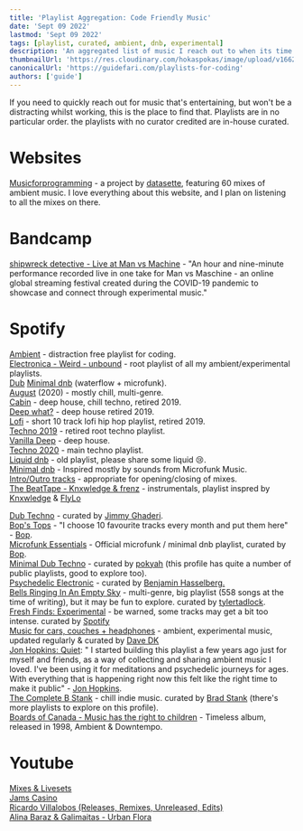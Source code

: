 ```yaml
---
title: 'Playlist Aggregation: Code Friendly Music'
date: 'Sept 09 2022'
lastmod: 'Sept 09 2022'
tags: [playlist, curated, ambient, dnb, experimental]
description: 'An aggregated list of music I reach out to when its time to work. Distraction-free(mostly) playlists, albums, & livesets that wont get in the way of concentrated work.'
thumbnailUrl: 'https://res.cloudinary.com/hokaspokas/image/upload/v1662704412/goosebumpsfm/de.jpg'
canonicalUrl: 'https://guidefari.com/playlists-for-coding'
authors: ['guide']
---
```


If you need to quickly reach out for music that's entertaining, but won't be a distracting whilst working, this is the place to find that. Playlists are in no particular order. the playlists with no curator credited are in-house curated.

# Websites

[Musicforprogramming](http://musicforprogramming.net/) - a project by [datasette](https://open.spotify.com/artist/5bTaUOrBY8IWCwW12jCU5U?si=ctI0K6ETRme7GHeq8-S9HA), featuring 60 mixes of ambient music.  I love everything about this website, and I plan on listening to all the mixes on there.

# Bandcamp

[shipwreck detective - Live at Man vs Machine](https://shipwreckdetective.bandcamp.com/album/live-at-man-vs-maschine) - "An hour and nine-minute performance recorded live in one take for Man vs Maschine - an online global streaming festival created during the COVID-19 pandemic to showcase and connect through experimental music."

# Spotify

[Ambient](https://open.spotify.com/playlist/5vhNkJdvdPCs7GhLZDJ7R5?si=CTAwcZP5S-OcyW5F4weyGg) - distraction free playlist for coding. <br/>
[Electronica - Weird - unbound](https://open.spotify.com/playlist/0Ma18DuACCDWAikawUddCp?si=J4XUq9rKRc-9MfQ-drmlDw) - root playlist of all my ambient/experimental playlists.<br/>
[Dub](https://open.spotify.com/playlist/1IsMOpogKs7R67Ze7r1maM?si=pFWLHHwJRtiTv0eJ5i3FNQ)
[Minimal dnb](https://open.spotify.com/playlist/7hrAjTBTbdfcvEuR2gKbre?si=55FQonxHQH2d-d3xVEQ-7w) (waterflow + microfunk).<br/>
[August](https://open.spotify.com/playlist/2EUE4tuMhz9B3clCBVNMVN?si=VflwIi6MSmqK1RLDlyudPw) (2020) - mostly chill, multi-genre.<br/>
[Cabin](https://open.spotify.com/playlist/2ihiSD2Tm9Ne0qxbI2QStV?si=wijhCRd2TQCvdBlNacBhNw) - deep house, chill techno, retired 2019.<br/>
[Deep what?](https://open.spotify.com/playlist/2KTN14tehFGNiDuFXjM3G7?si=RQc6NX9ZScmakfP2U2LuWg) - deep house retired 2019.<br/>
[Lofi](https://open.spotify.com/playlist/1AN3rGyem8VEo1TOlHTAqz?si=atxST67gS9OeH-z63UgSiA) - short 10 track lofi hip hop playlist, retired 2019.<br/>
[Techno 2019](https://open.spotify.com/playlist/5wqaxByNPWu2DYGo0WzxRr?si=d5Q5E9cLTfe8swxbwEHuoQ) - retired root techno playlist.<br/>
[Vanilla Deep](https://open.spotify.com/playlist/72tDeidmpN5wiYoUvo6CP7?si=gvgV6fNzTBSNjQPvaOhQjQ)  - deep house.<br/>
[Techno 2020](https://open.spotify.com/playlist/2oUjkjbIhsXISnsXI7wr59?si=LcCUIPUER8edUQjidWZgeQ) - main techno playlist.<br/>
[Liquid dnb](https://open.spotify.com/playlist/6bSNIXexU1PZRskz8u69uz?si=dyoYSzL7TiitPkiMIqrjAQ) - old playlist, please share some liquid 😢.<br/>
[Minimal dnb](https://open.spotify.com/playlist/7p7PcRfFGwFbKJRYplbUQV?si=3wtRfXqRTz21-vJ8z4WtCA) - Inspired mostly by sounds from Microfunk Music.<br/>
[Intro/Outro tracks](https://open.spotify.com/playlist/4vreRbi9ItdFN7smQn2I8p?si=-B5-naMnT2WNbjtgni46kA) - appropriate for opening/closing of mixes.<br/>
[The BeatTape - Knxwledge & frenz](https://open.spotify.com/playlist/59rqNsdIJCpYEVilxdNh7d?si=Z_TiaI_SSSmExrIFhs_YZg) - instrumentals, playlist inspred by [Knxwledge](https://open.spotify.com/artist/17Zu03OgBVxgLxWmRUyNOJ?si=ktSHEQJ5RgqnFZXvAGDyxA) & [FlyLo](https://open.spotify.com/artist/29XOeO6KIWxGthejQqn793?si=nTrabomRR7C1FQCwzwQr_g)

[Dub Techno](https://open.spotify.com/playlist/51rpsmosMio12mduQcdGab?si=xdquM7OsRXu4iBKEBlVDOA) - curated by [Jimmy Ghaderi](https://open.spotify.com/user/jippiex2k?si=Hg7qhOxLQnqXxRZKO2IEug).<br/>
[Bop's Tops](https://open.spotify.com/playlist/0IqnfXO3Eq02rPFYlERFWW?si=YopgI6FXSCG53PcQqkkTyQ) - "I choose 10 favourite tracks every month and put them here" - [Bop](https://open.spotify.com/user/bopmuzyka?si=WQuohlbQTGeAIAhTw76klg).<br/>
[Microfunk Essentials](https://open.spotify.com/playlist/3uzzl390yVR1qxADr89lox?si=gIB4g5KCTEKnR1_6YPXirA) - Official microfunk / minimal dnb playlist, curated by  [Bop](https://open.spotify.com/user/bopmuzyka?si=WQuohlbQTGeAIAhTw76klg).<br/>
[Minimal Dub Techno](https://open.spotify.com/playlist/5IFBsuGk1bRPqmTlWV5NT6?si=Ol_XC6bbS-yNxaRRPYX1Ag) - curated by [pokyah](https://open.spotify.com/user/pokyah?si=yhgKvyG2TcmpIAbB_JfkOw) (this profile has quite a number of public playlists, good to explore too).<br/>
[Psychedelic Electronic](https://open.spotify.com/playlist/0PboxeWzzcHwqsizS1AP8j?si=Y1QjbdzzS-yYUl8hjTheAw) - curated by [Benjamin Hasselberg.](https://open.spotify.com/user/1110084508?si=VPh6xNibTaOuHwVy6Fmggg)<br/>
[Bells Ringing In An Empty Sky](https://open.spotify.com/playlist/6x8wjY5Mky3ZHfmywfVu8x?si=X7zzAb9IQymO6K15WU_q2g) - multi-genre, big playlist (558 songs at the time of writing), but it may be fun to explore. curated by [tylertadlock](https://open.spotify.com/user/tylertadlock?si=54_p_bv3Skqm47aOuNLLzQ).<br/>
[Fresh Finds: Experimental](https://open.spotify.com/playlist/37i9dQZF1DX8C585qnMYHP?si=isV2HJcmRk-L3TuHskMFnQ) - be warned, some tracks may get a bit too intense. curated by [Spotify](https://open.spotify.com/user/spotify?si=A9lC3-x6QMuUASMNtW4rwg)<br/>
[Music for cars, couches + headphones](https://open.spotify.com/playlist/0ZTTZHTzHu7lsdvVzyOoN7?si=MvsP0Q1PQW2m4rn4SyYXKg) - ambient, experimental music, updated regularly & curated by [Dave DK](https://open.spotify.com/user/djdavedk?si=ZMmUOr9oT2W9GeQlHRgWzQ)<br/>
[Jon Hopkins: Quiet](https://open.spotify.com/playlist/7zqgNYvLCA95juac1CHlNP?si=ptNn058YQuO8YWI7JqBahA): " I started building this playlist a few years ago just for myself and friends, as a way of collecting and sharing ambient music I loved. I've been using it for meditations and psychedelic journeys for ages. With everything that is happening right now this felt like the right time to make it public" - [Jon Hopkins](https://open.spotify.com/user/jon_hopkins_official?si=eN_V3T6NSXm1-bXbHpkHqw). <br/>
[The Complete B Stank](https://open.spotify.com/playlist/5HGeArn1Q4mLNxWmzjPnX7?si=rdmWprbOT5y_3hLKGk4IJQ) - chill indie music. curated by [Brad Stank](https://open.spotify.com/user/1156505345?si=UEsDSHYrSe2My3Qo-RvxDw) (there's more playlists to explore on this profile).<br/> 
[Boards of Canada - Music has the right to children](https://open.spotify.com/album/1vWnB0hYmluskQuzxwo25a?si=6hVe7RFETVeNQusb4Rhk-Q) - Timeless album, released in 1998, Ambient & Downtempo.

# Youtube

[Mixes & Livesets](https://www.youtube.com/playlist?list=PLy64tqMRKcJQvKi1XTgSfY2WWMT_ZeN-x)<br/>
[Jams Casino](https://www.youtube.com/watch?v=CTq1i8-YV-M&list=PLy64tqMRKcJQ-MtVtHoWnKCEkzu--Vt2Z)<br/>
[Ricardo Villalobos (Releases, Remixes, Unreleased, Edits)](https://www.youtube.com/watch?v=sX3Y0jDyv5E&list=PLCNvs8d3nHN8eAaw0jO2TwBM-Go-FFgdc)<br/>
[Alina Baraz & Galimaitas - Urban Flora](https://www.youtube.com/playlist?list=PLK-i9p7lIa6qwX3gjbvAcGSDyoE8_ac9H)<br/>

